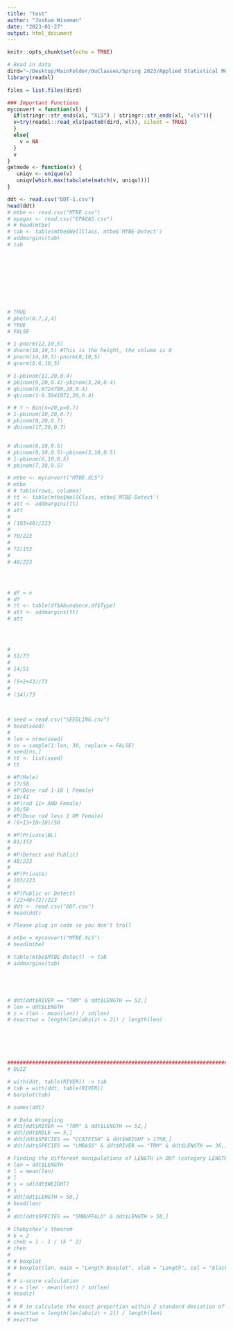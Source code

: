 ```yaml
---
title: "test"
author: "Joshua Wiseman"
date: "2023-01-27"
output: html_document
---
```


```r
knitr::opts_chunk$set(echo = TRUE)
```

```r
# Read in data
dird="~/Desktop/MainFolder/OuClasses/Spring 2023/Applied Statistical Methods/FALL224753wise0046/CourseData/Data-for-the-course/K25936_Downloads/Excel/"
library(readxl)

files = list.files(dird)

### Important Functions
myconvert = function(xl) {
  if(stringr::str_ends(xl, "XLS") | stringr::str_ends(xl, "xls")){
  v=try(readxl::read_xls(paste0(dird, xl)), silent = TRUE)
  }
  else{
    v = NA
  }
  v
}
getmode <- function(v) {
   uniqv <- unique(v)
   uniqv[which.max(tabulate(match(v, uniqv)))]
}

ddt <- read.csv("DDT-1.csv")
head(ddt)
# mtbe <- read.csv("MTBE.csv")
# epagas <- read.csv("EPAGAS.csv")
# # head(mtbe)
# tab <- table(mtbe$WellClass, mtbe$`MTBE-Detect`)
# addmargins(tab)
# tab










# TRUE
# pbeta(0.7,2,4)
# TRUE
# FALSE

# 1-pnorm(12,10,5)
# dnorm(18,10,5) #This is the height, the volume is 0
# pnorm(14,10,5)-pnorm(8,10,5)
# qnorm(0.6,10,5)

# 1-pbinom(11,20,0.4)
# pbinom(9,20,0.4)-pbinom(3,20,0.4)
# qbinom(0.8724788,20,0.4)
# qbinom(1-0.5841071,20,0.4)

# # Y ~ Bin(n=20,p=0.7)
# 1-pbinom(10,20,0.7)
# pbinom(9,20,0.7)
# dbinom(17,20,0.7)


# dbinom(6,10,0.5)
# pbinom(6,10,0.5)-pbinom(3,10,0.5)
# 1-pbinom(6,10,0.5)
# pbinom(7,10,0.5)

# mtbe <- myconvert("MTBE.XLS")
# mtbe
# # table(rows, columns)
# tt <- table(mtbe$WellClass, mtbe$`MTBE-Detect`)
# att <- addmargins(tt)
# att
# 
# (103+48)/223
# 
# 70/223
# 
# 72/153
# 
# 48/223




# df = v
# df
# tt <- table(df$Abundance,df$Type)
# att <- addmargins(tt)
# att




# 
# 51/73
# 
# 14/51
# 
# (5+2+43)/73
# 
# (14)/73



# seed = read.csv("SEEDLING.csv")
# head(seed)
# 
# len = nrow(seed)
# ns = sample(1:len, 30, replace = FALSE)
# seed[ns,]
# tt <- list(seed)
# tt

# #P(Male)
# 17/58
# #P(Dose rad 1-10 | Female)
# 18/41
# #P(rad 11+ AND Female)
# 10/58
# #P(Dose rad less 1 OR Female)
# (6+13+18+10)/58

# #P(Private|BL)
# 81/153
# 
# #P(Detect and Public)
# 48/223
# 
# #P(Private)
# 103/223
# 
# #P(Public or Detect)
# (22+48+72)/223
# ddt <- read.csv("DDT.csv")
# head(ddt)

# Please plug in code so you don't troll

# mtbe = myconvert("MTBE.XLS")
# head(mtbe)

# table(mtbe$MTBE-Detect) -> tab
# addmargins(tab)





# ddt[ddt$RIVER == "TRM" & ddt$LENGTH == 52,]
# len = ddt$LENGTH
# z = (len - mean(len)) / sd(len)
# exacttwo = length(len[abs(z) < 2]) / length(len)






################################################################################
# QUIZ

# with(ddt, table(RIVER)) -> tab
# tab = with(ddt, table(RIVER))
# barplot(tab)

# names(ddt)

# # Data Wrangling
# ddt[ddt$RIVER == "TRM" & ddt$LENGTH == 52,]
# ddt[ddt$MILE == 5,]
# ddt[ddt$SPECIES == "CCATFISH" & ddt$WEIGHT > 1700,]
# ddt[ddt$SPECIES == "LMBASS" & ddt$RIVER == "TRM" & ddt$LENGTH == 36,]

# Finding the different manipulations of LENGTH in DDT (category LENGTH)
# len = ddt$LENGTH
# l = mean(len)
# l
# s = sd(ddt$WEIGHT)
# s
# ddt[ddt$LENGTH > 50,]
# head(len)
# 
# ddt[ddt$SPECIES == "SMBUFFALO" & ddt$LENGTH > 50,]

# Chebyshev’s theorem
# k = 2
# cheb = 1 - 1 / (k ^ 2)
# cheb
# 
# # boxplot
# # boxplot(len, main = "Length Boxplot", xlab = "Length", col = "black", horizontal = TRUE, notch = TRUE)
# 
# # z-score calculation
# z = (len - mean(len)) / sd(len)
# head(z)
# 
# # R to calculate the exact proportion within 2 standard deviation of the mean.
# exacttwo = length(len[abs(z) < 2]) / length(len)
# exacttwo
```
